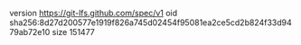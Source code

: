 version https://git-lfs.github.com/spec/v1
oid sha256:8d27d200577e1919f826a745d02454f95081ea2ce5cd2b824f33d9479ab72e10
size 151477
